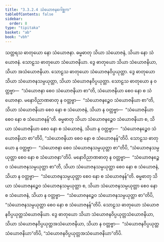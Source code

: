 ```yaml
---
title: "3.3.2.4 သံယောဇနဂေါစ္ဆက"
tableOfContents: false
sidebar:
  order: 8
type: "tipitaka"
basket: "ab"
book: "vbh"
---
```



<DynamicBreadcrumb />

<Paragraph number="697" book="vbh">
သတ္တရသ ဓာတုယော နော သံယောဇနာ. ဓမ္မဓာတု သိယာ သံယောဇနံ, သိယာ နော သံယောဇနံ. သောဠသ ဓာတုယော သံယောဇနိယာ. ဒွေ ဓာတုယော သိယာ သံယောဇနိယာ, သိယာ အသံယောဇနိယာ. သောဠသ ဓာတုယော သံယောဇနဝိပ္ပယုတ္တာ. ဒွေ ဓာတုယော သိယာ သံယောဇနသမ္ပယုတ္တာ, သိယာ သံယောဇနဝိပ္ပယုတ္တာ. သောဠသ ဓာတုယော န ဝတ္တဗ္ဗာ—  “သံယောဇနာ စေဝ သံယောဇနိယာ စာ”တိ, သံယောဇနိယာ စေဝ နော စ သံယောဇနာ. မနောဝိညာဏဓာတု န ဝတ္တဗ္ဗာ—  “သံယောဇနဉ္စေဝ သံယောဇနိယာ စာ”တိ, သိယာ သံယောဇနိယာ စေဝ နော စ သံယောဇနံ, သိယာ န ဝတ္တဗ္ဗာ—  “သံယောဇနိယာ စေဝ နော စ သံယောဇနန်”တိ. ဓမ္မဓာတု သိယာ သံယောဇနဉ္စေဝ သံယောဇနိယာ စ, သိယာ သံယောဇနိယာ စေဝ နော စ သံယောဇနံ, သိယာ န ဝတ္တဗ္ဗာ—  “သံယောဇနဉ္စေဝ သံယောဇနိယာ စာ”တိပိ, “သံယောဇနိယာ စေဝ နော စ သံယောဇနန်”တိပိ. သောဠသ ဓာတုယော န ဝတ္တဗ္ဗာ—  “သံယောဇနာ စေဝ သံယောဇနသမ္ပယုတ္တာ စာ”တိပိ, “သံယောဇနသမ္ပယုတ္တာ စေဝ နော စ သံယောဇနာ”တိပိ. မနောဝိညာဏဓာတု န ဝတ္တဗ္ဗာ—  “သံယောဇနဉ္စေဝ သံယောဇနသမ္ပယုတ္တာ စာ”တိ, သိယာ သံယောဇနသမ္ပယုတ္တာ စေဝ နော စ သံယောဇနံ, သိယာ န ဝတ္တဗ္ဗာ—  “သံယောဇနသမ္ပယုတ္တာ စေဝ နော စ သံယောဇနန်”တိ. ဓမ္မဓာတု သိယာ သံယောဇနဉ္စေဝ သံယောဇနသမ္ပယုတ္တာ စ, သိယာ သံယောဇနသမ္ပယုတ္တာ စေဝ နော စ သံယောဇနံ, သိယာ န ဝတ္တဗ္ဗာ—  “သံယောဇနဉ္စေဝ သံယောဇနသမ္ပယုတ္တာ စာ”တိပိ, “သံယောဇနသမ္ပယုတ္တာ စေဝ နော စ သံယောဇနန်”တိပိ. သောဠသ ဓာတုယော သံယောဇနဝိပ္ပယုတ္တသံယောဇနိယာ. ဒွေ ဓာတုယော သိယာ သံယောဇနဝိပ္ပယုတ္တသံယောဇနိယာ, သိယာ သံယောဇနဝိပ္ပယုတ္တအသံယောဇနိယာ, သိယာ န ဝတ္တဗ္ဗာ—  “သံယောဇနဝိပ္ပယုတ္တသံယောဇနိယာ”တိပိ, “သံယောဇနဝိပ္ပယုတ္တအသံယောဇနိယာ”တိပိ.
</Paragraph>